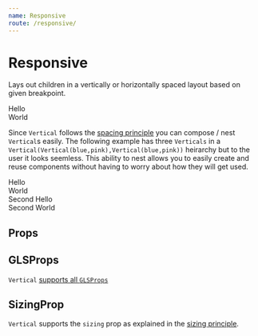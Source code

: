 ```yaml
---
name: Responsive
route: /responsive/
---
```



# Responsive 

Lays out children in a vertically or horizontally spaced layout based on given breakpoint.

<Playground>
  <Vertical>
    <div style={{backgroundColor: "lightskyblue"}}>Hello</div>
    <div style={{backgroundColor: "lightpink"}}>World</div>
  </Vertical>
</Playground>

Since `Vertical` follows the [spacing principle][principle-spacing] you can compose / nest `Vertical`s easily. The following example has three `Verticals` in a `Vertical(Vertical(blue,pink),Vertical(blue,pink))` heirarchy but to the user it looks seemless. This ability to nest allows you to easily create and reuse components without having to worry about how they will get used.

<Playground>
  <Vertical>
    <Vertical>
      <div style={{backgroundColor: "lightskyblue"}}>Hello</div>
      <div style={{backgroundColor: "lightpink"}}>World</div>
    </Vertical>
    <Vertical>
      <div style={{backgroundColor: "lightskyblue"}}>Second Hello</div>
      <div style={{backgroundColor: "lightpink"}}>Second World</div>
    </Vertical>
  </Vertical>
</Playground>

## Props


## GLSProps

`Vertical` [supports all `GLSProps`][common-types]

## SizingProp

`Vertical` supports the `sizing` prop as explained in the [sizing principle][principle-sizing].


[common-types]:../common-types/
[principle-spacing]:../principle-spacing/
[principle-sizing]:../principle-sizing/
